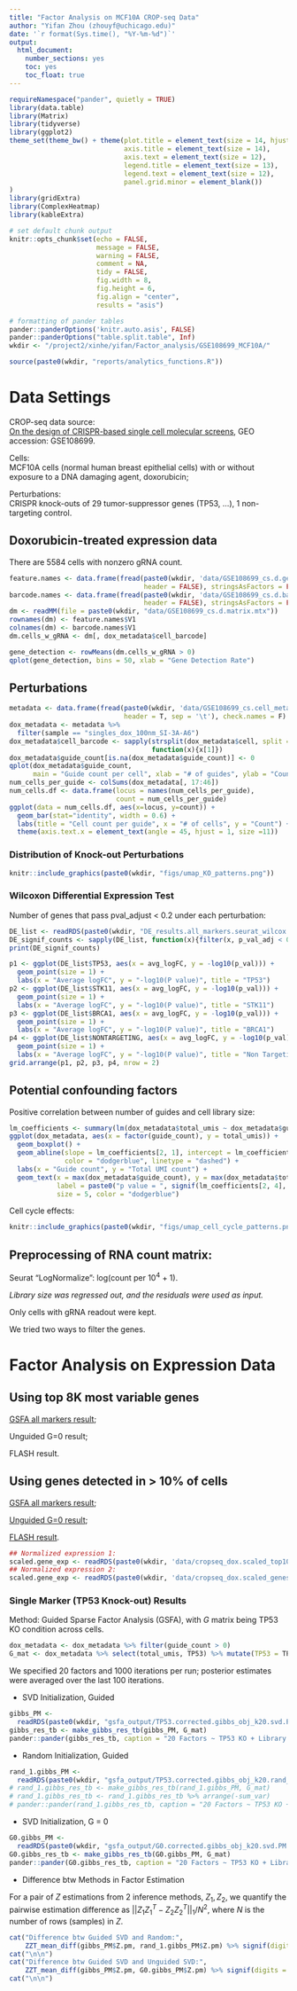 ```yaml
---
title: "Factor Analysis on MCF10A CROP-seq Data"
author: "Yifan Zhou (zhouyf@uchicago.edu)"
date: '`r format(Sys.time(), "%Y-%m-%d")`'
output:
  html_document:
    number_sections: yes
    toc: yes
    toc_float: true
---
```


```r
requireNamespace("pander", quietly = TRUE)
library(data.table)
library(Matrix)
library(tidyverse)
library(ggplot2)
theme_set(theme_bw() + theme(plot.title = element_text(size = 14, hjust = 0.5),
                             axis.title = element_text(size = 14),
                             axis.text = element_text(size = 12),
                             legend.title = element_text(size = 13),
                             legend.text = element_text(size = 12),
                             panel.grid.minor = element_blank())
)
library(gridExtra)
library(ComplexHeatmap)
library(kableExtra)

# set default chunk output
knitr::opts_chunk$set(echo = FALSE,
                      message = FALSE,
                      warning = FALSE,
                      comment = NA,
                      tidy = FALSE,
                      fig.width = 8,
                      fig.height = 6,
                      fig.align = "center",
                      results = "asis")

# formatting of pander tables
pander::panderOptions('knitr.auto.asis', FALSE)
pander::panderOptions("table.split.table", Inf)
wkdir <- "/project2/xinhe/yifan/Factor_analysis/GSE108699_MCF10A/"
```

```r
source(paste0(wkdir, "reports/analytics_functions.R"))
```

# Data Settings

CROP-seq data source:   
[On the design of CRISPR-based single cell molecular screens](https://www.ncbi.nlm.nih.gov/pmc/articles/PMC5882576/), GEO accession: GSE108699.

Cells:    
MCF10A cells (normal human breast epithelial cells) with or without exposure to a DNA damaging agent, doxorubicin;

Perturbations:    
CRISPR knock-outs of 29 tumor-suppressor genes (TP53, ...), 1 non-targeting control.

## Doxorubicin-treated expression data

There are 5584 cells with nonzero gRNA count.

```r
feature.names <- data.frame(fread(paste0(wkdir, 'data/GSE108699_cs.d.genes.tsv.gz'),
                                  header = FALSE), stringsAsFactors = FALSE)
barcode.names <- data.frame(fread(paste0(wkdir, 'data/GSE108699_cs.d.barcodes.tsv.gz'),
                                  header = FALSE), stringsAsFactors = FALSE)
dm <- readMM(file = paste0(wkdir, "data/GSE108699_cs.d.matrix.mtx"))
rownames(dm) <- feature.names$V1
colnames(dm) <- barcode.names$V1
dm.cells_w_gRNA <- dm[, dox_metadata$cell_barcode]
```

```r
gene_detection <- rowMeans(dm.cells_w_gRNA > 0)
qplot(gene_detection, bins = 50, xlab = "Gene Detection Rate")
```

## Perturbations

```r
metadata <- data.frame(fread(paste0(wkdir, 'data/GSE108699_cs.cell_metadata.tsv.gz'),
                             header = T, sep = '\t'), check.names = F)
dox_metadata <- metadata %>%
  filter(sample == "singles_dox_100nm_SI-3A-A6")
dox_metadata$cell_barcode <- sapply(strsplit(dox_metadata$cell, split = "_"),
                                    function(x){x[1]})
dox_metadata$guide_count[is.na(dox_metadata$guide_count)] <- 0
qplot(dox_metadata$guide_count,
      main = "Guide count per cell", xlab = "# of guides", ylab = "Count")
num_cells_per_guide <- colSums(dox_metadata[, 17:46])
num_cells.df <- data.frame(locus = names(num_cells_per_guide),
                           count = num_cells_per_guide)
ggplot(data = num_cells.df, aes(x=locus, y=count)) +
  geom_bar(stat="identity", width = 0.6) +
  labs(title = "Cell count per guide", x = "# of cells", y = "Count") +
  theme(axis.text.x = element_text(angle = 45, hjust = 1, size =11))
```

### Distribution of Knock-out Perturbations

```r
knitr::include_graphics(paste0(wkdir, "figs/umap_KO_patterns.png"))
```

### Wilcoxon Differential Expression Test

Number of genes that pass pval_adjust < 0.2 under each perturbation:
```r
DE_list <- readRDS(paste0(wkdir, "DE_results.all_markers.seurat_wilcox.rds"))
DE_signif_counts <- sapply(DE_list, function(x){filter(x, p_val_adj < 0.2) %>% nrow()})
print(DE_signif_counts)
```

```r
p1 <- ggplot(DE_list$TP53, aes(x = avg_logFC, y = -log10(p_val))) +
  geom_point(size = 1) +
  labs(x = "Average logFC", y = "-log10(P value)", title = "TP53")
p2 <- ggplot(DE_list$STK11, aes(x = avg_logFC, y = -log10(p_val))) +
  geom_point(size = 1) +
  labs(x = "Average logFC", y = "-log10(P value)", title = "STK11")
p3 <- ggplot(DE_list$BRCA1, aes(x = avg_logFC, y = -log10(p_val))) +
  geom_point(size = 1) +
  labs(x = "Average logFC", y = "-log10(P value)", title = "BRCA1")
p4 <- ggplot(DE_list$NONTARGETING, aes(x = avg_logFC, y = -log10(p_val))) +
  geom_point(size = 1) +
  labs(x = "Average logFC", y = "-log10(P value)", title = "Non Targeting Control")
grid.arrange(p1, p2, p3, p4, nrow = 2)
```

## Potential confounding factors

Positive correlation between number of guides and cell library size:
```r
lm_coefficients <- summary(lm(dox_metadata$total_umis ~ dox_metadata$guide_count))$coefficients
ggplot(dox_metadata, aes(x = factor(guide_count), y = total_umis)) +
  geom_boxplot() +
  geom_abline(slope = lm_coefficients[2, 1], intercept = lm_coefficients[1, 1],
              color = "dodgerblue", linetype = "dashed") + 
  labs(x = "Guide count", y = "Total UMI count") +
  geom_text(x = max(dox_metadata$guide_count), y = max(dox_metadata$total_umis),
            label = paste0("p value = ", signif(lm_coefficients[2, 4], 2)),
            size = 5, color = "dodgerblue")
```

Cell cycle effects:

```r
knitr::include_graphics(paste0(wkdir, "figs/umap_cell_cycle_patterns.png"))
```

## Preprocessing of RNA count matrix:

Seurat "LogNormalize": log(count per $10^4$ + 1).

*Library size was regressed out, and the residuals were used as input.*

Only cells with gRNA readout were kept.

We tried two ways to filter the genes.

# Factor Analysis on Expression Data

## Using top 8K most variable genes

[GSFA all markers result](topvar_gsfa_all_markers_report.html);

Unguided G=0 result;

FLASH result.

## Using genes detected in > 10% of cells

[GSFA all markers result](gsfa_all_markers_report.html);

[Unguided G=0 result](unguided_report.html);

[FLASH result](flash_report.html).

```r
## Normalized expression 1:
scaled.gene_exp <- readRDS(paste0(wkdir, 'data/cropseq_dox.scaled_top10k_var.matrix.rds'))
## Normalized expression 2:
scaled.gene_exp <- readRDS(paste0(wkdir, 'data/cropseq_dox.scaled_genes_0.1.corrected_lib_size.rds'))
```

### Single Marker (TP53 Knock-out) Results

Method: Guided Sparse Factor Analysis (GSFA), with $G$ matrix being TP53 KO condition across cells.

```r
dox_metadata <- dox_metadata %>% filter(guide_count > 0)
G_mat <- dox_metadata %>% select(total_umis, TP53) %>% mutate(TP53 = TP53 * 1) %>% as.matrix()
```

We specified 20 factors and 1000 iterations per run; posterior estimates were averaged over the last 100 iterations.

* SVD Initialization, Guided
```r
gibbs_PM <-
  readRDS(paste0(wkdir, "gsfa_output/TP53.corrected.gibbs_obj_k20.svd.PM.rds"))
gibbs_res_tb <- make_gibbs_res_tb(gibbs_PM, G_mat)
pander::pander(gibbs_res_tb, caption = "20 Factors ~ TP53 KO + Library Size (SVD Initialized, Guided by TP53)")
```

* Random Initialization, Guided
```r
rand_1.gibbs_PM <-
  readRDS(paste0(wkdir, "gsfa_output/TP53.corrected.gibbs_obj_k20.rand_01.PM.rds"))
# rand_1.gibbs_res_tb <- make_gibbs_res_tb(rand_1.gibbs_PM, G_mat)
# rand_1.gibbs_res_tb <- rand_1.gibbs_res_tb %>% arrange(-sum_var)
# pander::pander(rand_1.gibbs_res_tb, caption = "20 Factors ~ TP53 KO + Library Size (Randomly Initialized, Guided by TP53)")
```

* SVD Initialization, G = 0
```r
G0.gibbs_PM <-
  readRDS(paste0(wkdir, "gsfa_output/G0.corrected.gibbs_obj_k20.svd.PM.rds"))
G0.gibbs_res_tb <- make_gibbs_res_tb(G0.gibbs_PM, G_mat)
pander::pander(G0.gibbs_res_tb, caption = "20 Factors ~ TP53 KO + Library Size (SVD Initialized, G=0)")
```

* Difference btw Methods in Factor Estimation

For a pair of $Z$ estimations from 2 inference methods, $Z_1, Z_2$, we quantify the pairwise estimation difference as $||Z_1Z_1^T - Z_2Z_2^T||_1/N^2$, where $N$ is the number of rows (samples) in $Z$.

```r
cat("Difference btw Guided SVD and Random:",
    ZZT_mean_diff(gibbs_PM$Z.pm, rand_1.gibbs_PM$Z.pm) %>% signif(digits = 3))
cat("\n\n")
cat("Difference btw Guided SVD and Unguided SVD:",
    ZZT_mean_diff(gibbs_PM$Z.pm, G0.gibbs_PM$Z.pm) %>% signif(digits = 3))
cat("\n\n")
```
